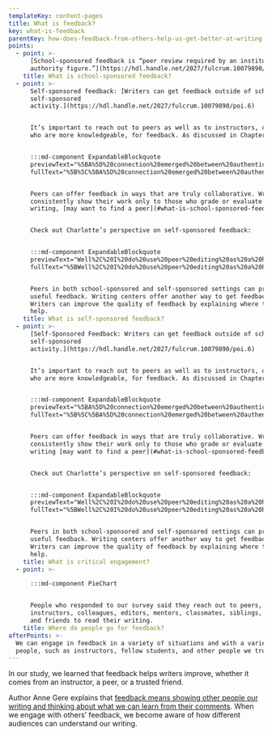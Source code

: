 ```yaml
---
templateKey: content-pages
title: What is feedback?
key: what-is-feedback
parentKey: how-does-feedback-from-others-help-us-get-better-at-writing
points:
  - point: >-
      [School-sponsored feedback is “peer review required by an institutional
      authority figure.”](https://hdl.handle.net/2027/fulcrum.10079890/poi.5)
    title: What is school-sponsored feedback?
  - point: >-
      Self-sponsored feedback: [Writers can get feedback outside of school as a
      self-sponsored
      activity.](https://hdl.handle.net/2027/fulcrum.10079890/poi.6)


      It’s important to reach out to peers as well as to instructors, or those
      who are more knowledgeable, for feedback. As discussed in Chapter 2,


      :::md-component ExpandableBlockquote
      previewText="%5BA%5D%20connection%20emerged%20between%20authenticity%20and%20authority%20%u2026"
      fullText="%5B%5C%5BA%5D%20connection%20emerged%20between%20authenticity%20and%20authority%20so%20that%20an%20authentic%20audience%20of%20peers%20held%20a%20non-hierarchical%20authority%2C%20one%20founded%20on%20collaboration%20rather%20than%20competition%2C%20transaction%2C%20or%20control.%20This%20view%20of%20writing%20echoes%20what%20expert%20writers%20hope%20for%20when%20they%20imagine%20receiving%20feedback%20from%20their%20audience%20of%20peers%3A%20when%20an%20audience%20is%20not%20only%20a%20willing%20consumer%20of%20text%20but%20also%20an%20active%20responder%2C%20authority%20and%20audience%20are%20mutually%20constructed.%5D%28https%3A//hdl.handle.net/2027/fulcrum.10079890/poi.11%29"


      Peers can offer feedback in ways that are truly collaborative. Writers who
      consistently show their work only to those who grade or evaluate their
      writing, [may want to find a peer](#what-is-school-sponsored-feedback).


      Check out Charlotte’s perspective on self-sponsored feedback:


      :::md-component ExpandableBlockquote
      previewText="Well%2C%20I%20do%20use%20peer%20editing%20as%20a%20huge%20thing%20%u2026"
      fullText="%5BWell%2C%20I%20do%20use%20peer%20editing%20as%20a%20huge%20thing%20I%20don%u2019t%20really%20enjoy%20using%20peer%20editing%20in%20class%20%u2026%20I%20like%20using%20people%20who%20I%20know%20I%20can%20trust%20as%20far%20as%20peer%20editing%2C%20which%20usually%20happens%20to%20be%20my%20mom%20a%20lot%2C%20or%20my%20friends%20that%20work%20at%20the%20Daily%20%5C%5Buniversity%20newspaper%5D%20or%20past%20teachers.%5D%28https%3A//hdl.handle.net/2027/fulcrum.10079890/poi.8%29"


      Peers in both school-sponsored and self-sponsored settings can provide
      useful feedback. Writing centers offer another way to get feedback.
      Writers can improve the quality of feedback by explaining where they need
      help.
    title: What is self-sponsored feedback?
  - point: >-
      [Self-Sponsored Feedback: Writers can get feedback outside of school as a
      self-sponsored
      activity.](https://hdl.handle.net/2027/fulcrum.10079890/poi.6)


      It’s important to reach out to peers as well as to instructors, or those
      who are more knowledgeable, for feedback. As discussed in Chapter 2,


      :::md-component ExpandableBlockquote
      previewText="%5BA%5D%20connection%20emerged%20between%20authenticity%20and%20authority%20%u2026"
      fullText="%5B%5C%5BA%5D%20connection%20emerged%20between%20authenticity%20and%20authority%20so%20that%20an%20authentic%20audience%20of%20peers%20held%20a%20non-hierarchical%20authority%2C%20one%20founded%20on%20collaboration%20rather%20than%20competition%2C%20transaction%2C%20or%20control.%20This%20view%20of%20writing%20echoes%20what%20expert%20writers%20hope%20for%20when%20they%20imagine%20receiving%20feedback%20from%20their%20audience%20of%20peers%3A%20when%20an%20audience%20is%20not%20only%20a%20willing%20consumer%20of%20text%20but%20also%20an%20active%20responder%2C%20authority%20and%20audience%20are%20mutually%20constructed.%5D%28https%3A//hdl.handle.net/2027/fulcrum.10079890/poi.11%29"


      Peers can offer feedback in ways that are truly collaborative. Writers who
      consistently show their work only to those who grade or evaluate their
      writing [may want to find a peer](#what-is-school-sponsored-feedback).


      Check out Charlotte’s perspective on self-sponsored feedback:


      :::md-component ExpandableBlockquote
      previewText="Well%2C%20I%20do%20use%20peer%20editing%20as%20a%20huge%20thing%20%u2026"
      fullText="%5BWell%2C%20I%20do%20use%20peer%20editing%20as%20a%20huge%20thing%20I%20don%u2019t%20really%20enjoy%20using%20peer%20editing%20in%20class%20%u2026%20I%20like%20using%20people%20who%20I%20know%20I%20can%20trust%20as%20far%20as%20peer%20editing%2C%20which%20usually%20happens%20to%20be%20my%20mom%20a%20lot%2C%20or%20my%20friends%20that%20work%20at%20the%20Daily%20%5C%5Buniversity%20newspaper%5D%20or%20past%20teachers.%5D%28https%3A//hdl.handle.net/2027/fulcrum.10079890/poi.8%29"


      Peers in both school-sponsored and self-sponsored settings can provide
      useful feedback. Writing centers offer another way to get feedback.
      Writers can improve the quality of feedback by explaining where they need
      help.
    title: What is critical engagement?
  - point: >-

      :::md-component PieChart


      People who responded to our survey said they reach out to peers,
      instructors, colleagues, editors, mentors, classmates, siblings, parents,
      and friends to read their writing.
    title: Where do people go for feedback?
afterPoints: >-
  We can engage in feedback in a variety of situations and with a variety of
  people, such as instructors, fellow students, and other people we trust.
---
```

In our study, we learned that feedback helps writers improve, whether it comes from an instructor, a peer, or a trusted friend.

Author Anne Gere explains that [feedback means showing other people our writing and thinking about what we can learn from their comments](https://www.fulcrum.org/epubs/x059c8342?locale=en#/6/20[Gere-0010]!/4/2[pt01]/24/1:408). When we engage with others’ feedback, we become aware of how different audiences can understand our writing.
